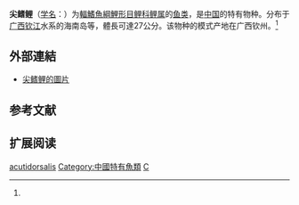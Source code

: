 {{Speciesbox
| name = 尖鳍鲤
| status = NE
| status_system = IUCN3.1
| image = 
| genus = Cyprinus
| species = acutidorsalis
| authority = Wang, 1979<ref name='id6279'>{{cite web| url =http://www.bioinfo.cn/db05/BjdwSpecies.php?action=view&id=6279| title =尖鳍鲤| work =中国动物物种编目数据库| publisher =中国科学院微生物研究所| author =中国科学院动物研究所| accessdate =2009-04-11| deadurl =yes| archiveurl =https://web.archive.org/web/20160305053318/http://www.bioinfo.cn/db05/BjdwSpecies.php?action=view&id=6279| archivedate =2016-03-05}}</ref>
| synonyms = 
}}

'''尖鳍鲤'''（[[学名|学名]]：{{lang|la|''Cyprinus acutidorsalis''}}）为[[輻鰭魚綱|輻鰭魚綱]][[鯉形目|鯉形目]][[鲤科|鲤科]][[鲤属|鲤属]]的[[鱼类|鱼类]]，是[[中国|中国]]的特有物种。分布于[[广西|广西]][[钦江|钦江]]水系的海南岛等，體長可達27公分。该物种的模式产地在广西钦州。<ref name='id6279'/>

== 外部連結 ==
* [http://fishbase.org/Photos/ThumbnailsSummary.php?ID=14470 尖鳍鲤的圖片] {{Wayback|url=http://fishbase.org/Photos/ThumbnailsSummary.php?ID=14470 |date=20131031073900 }}

== 参考文献 ==
{{reflist}}

== 扩展阅读 ==
{{refbegin}}
{{wikispecies-inline|Cyprinus acutidorsalis|尖鳍鲤}}
{{refend}}
{{Taxonbar|from=Q681143}}

[[Category:鲤属|acutidorsalis]]
[[Category:中國特有魚類|Category:中國特有魚類]]
[[Category:1979年描述的鱼类|C]]


{{鯉形目小作品}}